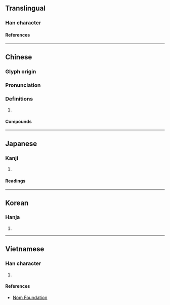 {{character info/new}}
==Translingual==

===Han character===
{{Han char|rn=60|rad=彳|as=08|sn=11|four=29227|canj=HOFBR|ids=⿰彳尚}}

====References====
{{Han ref|kx=0368.150|dkj=10149|dj=0692.100|hdz=20828.020|uh=5F9C}}

----

==Chinese==
{{zh-forms}}

===Glyph origin===
{{Han etym}}

===Pronunciation===
{{zh-pron
|m=cháng
|c=soeng4
|mc=y
|oc=y
|cat=v
}}

===Definitions===
{{zh-hanzi}}

# {{zh-only|徜徉}}

====Compounds====
{{zh-der|徉徜|徜徉}}

----

==Japanese==

===Kanji===
{{ja-kanji|grade=|rs=彳08}}

# {{rfdef|ja|sort=彳08}}

====Readings====
{{ja-readings
|on=しょう, じょう
|kun=さまよう
}}

----

==Korean==

===Hanja===
{{ko-hanja|상}}

# {{rfdef|ko|sort=彳08}}

----

==Vietnamese==

===Han character===
{{vi-readings|rs=彳08|reading=[[thang]], [[thảng]], [[thường]]}}

# {{rfdef|vi|sort=彳08}}

====References====
* [http://nomfoundation.org/common/nom_details.php?codepoint=5f9c Nom Foundation]